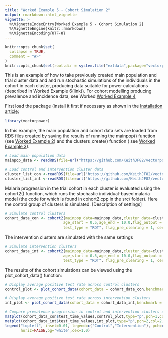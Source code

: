 ```yaml
---
title: "Worked Example 5 - Cohort Simulation 2"
output: rmarkdown::html_vignette
vignette: >
  %\VignetteIndexEntry{Worked Example 5 - Cohort Simulation 2}
  %\VignetteEngine{knitr::rmarkdown}
  %\VignetteEncoding{UTF-8}
---
```


```r
knitr::opts_chunk$set(
  collapse = TRUE,
  comment = "#>"
)
knitr::opts_chunk$set(root.dir = system.file("extdata",package="vectorpower"))
```

This is an example of how to take previously created main population and trial cluster data and and run stochastic simulations of the individuals in the cohort in each cluster, producing data suitable for power calculations (described in Worked Example 6(link)). For cohort modelling producing prevalence and incidence data, see Worked [Worked Example 4](https://keithjf82.github.io/vectorpower/articles/F_worked_example04.html)

First load the package (install it first if necessary as shown in the [Installation article](https://keithjf82.github.io/vectorpower/articles/B_installation.html):

```r
library(vectorpower)
```

In this example, the main population and cohort data sets are loaded from RDS files created by saving the results of running the mainpop() function (see [Worked Example 2](https://keithjf82.github.io/vectorpower/articles/D_worked_example02.html)) and the clusters_create() function ( see [Worked Example 3](https://keithjf82.github.io/vectorpower/articles/E_worked_example03.html)).

```r
# Load main population data
mainpop_data <- readRDS(file=url("https://github.com/KeithJF82/vectorpower/raw/master/inst/extdata/mainpop_data.Rds"))

# Load control and intervention cluster data
cluster_list_con <-readRDS(file=url("https://github.com/KeithJF82/vectorpower/raw/master/inst/extdata/cluster_list_con.Rds"))
cluster_list_int <-readRDS(file=url("https://github.com/KeithJF82/vectorpower/raw/master/inst/extdata/cluster_list_int.Rds"))
```

Malaria progression in the trial cohort in each cluster is evaluated using the cohort2() function, which runs the stochastic individual-based malaria model (the code for which is found in cohort2.cpp in the src/ folder). Here the control group of clusters is simulated. [Description of settings]

```r
# Simulate control clusters
cohort_data_con <- cohort2(mainpop_data=mainpop_data,cluster_data=cluster_list_con,n_patients = 100,prop_T_c = 0.9,
                          age_start = 0.5,age_end = 10.0,flag_output = 0, test_time_values = 14.0*c(1:10), 
                          test_type = "RDT", flag_pre_clearing = 1, censor_period = 14.0, flag_reactive_treatment = 1)
```

The intervention clusters are simulated with the same settings

```r
# Simulate intervention clusters
cohort_data_int <- cohort2(mainpop_data=mainpop_data,cluster_data=cluster_list_int,n_patients = 100,prop_T_c = 0.9,
                          age_start = 0.5,age_end = 10.0,flag_output = 0, test_time_values = 14.0*c(1:10), 
                          test_type = "RDT", flag_pre_clearing = 1, censor_period = 14.0, flag_reactive_treatment = 1)
```

The results of the cohort simulations can be viewed using the plot_cohort_data() function:

```r
# Display average positive test rate across control clusters
control_plot <- plot_cohort_data(cohort_data = cohort_data_con,benchmark = "test_inc",flag_output=2)
```
```r
# Display average positive test rate across intervention clusters
int_plot <- plot_cohort_data(cohort_data = cohort_data_int,benchmark = "test_inc",flag_output=2)
```
```r
# Compare prevalence progression in control and intervention clusters on same set of axes
matplot(cohort_data_con$test_time_values,control_plot,type="p",pch=1,col=1,xlab="time (days)",ylab="Average prevalence")
matplot(cohort_data_int$test_time_values,int_plot,type="p",pch=2,col=2,add=TRUE)
legend("topleft", inset=0.01, legend=c("Control","Intervention"), pch=c(1:2),col=c(1:2),
       horiz=FALSE,bg='white',cex=1.0)
```
